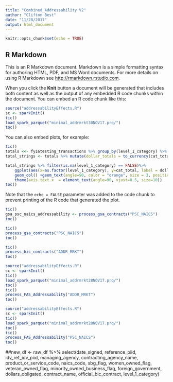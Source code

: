 ```yaml
---
title: "Combined_Addressability V2"
author: "Clifton Best"
date: "11/28/2017"
output: html_document
---
```


```r
knitr::opts_chunk$set(echo = TRUE)
```

## R Markdown

This is an R Markdown document. Markdown is a simple formatting syntax for authoring HTML, PDF, and MS Word documents. For more details on using R Markdown see <http://rmarkdown.rstudio.com>.

When you click the **Knit** button a document will be generated that includes both content as well as the output of any embedded R code chunks within the document. You can embed an R code chunk like this:

```r
source("addressabilityEffects.R")
sc <- sparkInit()
tic()
load_spark_parquet("minimal_addrmrkt30NOV17.prq/")
toc()

```

You can also embed plots, for example:

```r
tic()
totals <<- fy16testing_transactions %>% group_by(level_1_category) %>% summarise(cat_total = sum(dollars_obligated)) %>% collect()
total_strings <- totals %>% mutate(dollar_totals = to_currency(cat_total, currency_symbol = "$", symbol_first = TRUE, group_size = 3, group_delim = ",", decimal_size = 2,decimal_delim = ".")) %>% collect()                                                                                                     

total_strings %>% filter(is.na(level_1_category) == FALSE)%>%
    ggplot(aes(x=as.factor(level_1_category), y=cat_total, label = dollar_totals) ) + 
    geom_col() +geom_text(angle=90, color = "orange", size = 3, position = position_stack(vjust = 0.5))+
    theme(axis.text.x  = element_text(angle=90, vjust=0.5, size=10))
toc()
```

Note that the `echo = FALSE` parameter was added to the code chunk to prevent printing of the R code that generated the plot.

```r
tic()
gsa_psc_naics_addressability <- process_gsa_contracts("PSC_NAICS")
toc()
```

```r
tic()
process_gsa_contracts("PSC_NAICS")
toc()
```

```r
tic()
process_bic_contracts("ADDR_MRKT")
toc()
```

```r
source("addressabilityEffects.R")
sc <- sparkInit()
tic()
load_spark_parquet("minimal_addrmrkt28NOV17.prq/")
toc()
tic()
process_FAS_Addressability("ADDR_MRKT")
toc()
```

```r
source("addressabilityEffects.R")
sc <- sparkInit()
tic()
load_spark_parquet("minimal_addrmrkt28NOV17.prq/")
toc()
tic()
process_FAS_Addressability("PSC_NAICS")
toc()
```

##new_df <- raw_df %>% select(date_signed, reference_piid, idv_ref_idv_piid, managing_agency, contracting_agency_name, product_or_service_code, naics_code, sbg_flag, women_owned_flag, veteran_owned_flag, minority_owned_business_flag, foreign_government, dollars_obligated, contract_name, official_bic_contract, level_1_category)
